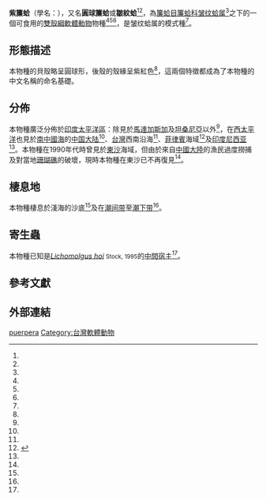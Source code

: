 {{Speciesbox
| name = 紫簾蛤<br />''Periglypta puerpera''
| genus = Periglypta
| species     = '''紫簾蛤 ''Periglypta puerpera'''''
| synonyms_ref=<ref name="WoRMS_590802" />
| synonyms = 
* ''[[Antigona|Antigona]] puerpera'' <small>(Linnaeus, 1771)</small>
* ''Antigona purpurea'' [sic]（拼寫錯誤）
* ''Chione puerpera'' <small>(Linnaeus, 1771)</small>
* ''Periglypta puerperal'' [sic]（拼寫錯誤）<ref name="dongsha_32" />
* ''Periglypta puerpura'' [sic]（拼寫錯誤）
* ''Venus puerpera'' <small>Linnaeus, 1771</small>（原來組合）
}}

'''紫簾蛤'''（學名：{{lang|la|'''''Periglypta puerpera'''''}}），又名'''圓球簾蛤'''或'''皺紋蛤'''<ref name="Lai 2005" /><ref name="shell_2679"/>，為[[簾蛤目|簾蛤目]][[簾蛤科|簾蛤科]][[皱纹蛤属|皱纹蛤属]]<ref name="shell_2679"/>之下的一個可食用的[[雙殼綱|雙殼綱]][[軟體動物|軟體動物]]物種<ref name="WoRMS_590802" /><ref name="dongsha_32" /><ref name="WoRMS_205443" />，是皱纹蛤属的模式種<ref name="WoRMS_205443" />。

==形態描述==
本物種的貝殼略呈圓球形，後殼的殼緣呈紫紅色<ref name="Lai 2005" />，這兩個特徵都成為了本物種的中文名稱的命名基礎。

==分佈==
本物種廣泛分佈於[[印度太平洋區|印度太平洋區]]：除見於[[馬達加斯加|馬達加斯加]]及[[坦桑尼亞|坦桑尼亞]]以外<ref name="WoRMS_590802" />，在[[西太平洋|西太平洋]]也見於[[南中國海|南中國海]]的[[中国大陆|中国大陆]]<ref name="shell_2679"/>、[[台灣|台灣]]西南沿海<ref name="Lai 2005" />、[[菲律賓|菲律賓]]海域<ref>{{cite web |url=http://www.marinespecies.org/photogallery.php?p=search&AphiaID=590802 |title=Photogallery: AphiaID:590802 |publisher=[[WoRMS|WoRMS]] |accessdate=2017-03-28 |archive-date=2017-03-29 |archive-url=https://web.archive.org/web/20170329140444/http://www.marinespecies.org/photogallery.php?p=search&AphiaID=590802 |dead-url=no }}</ref>及[[印度尼西亚|印度尼西亚]]<ref name="shell_2679"/>。本物種在1990年代時曾見於[[東沙|東沙]]海域，但由於來自[[中國大陸|中國大陸]]的漁民過度撈捕及對當地[[珊瑚礁|珊瑚礁]]的破壞，現時本物種在東沙已不再復見<ref name="dongsha_32" />。

==棲息地==
本物種棲息於淺海的沙底<ref name="Lai 2005" />及在[[潮间带|潮间带]]至[[潮下带|潮下带]]<ref name="shell_2679"/>。

==寄生蟲==
本物種已知是''[[Lichomolgus_hoi|Lichomolgus hoi]]'' <small>Stock, 1995</small>的[[中間宿主|中間宿主]]<ref name="WoRMS_590802" />。

==參考文獻==
{{reflist |refs=
<ref name="dongsha_32">{{cite book
| url=http://np.cpami.gov.tw/filesys/dl/type1/61/dongsha_32.pdf
| title=東沙海域生態資源基礎調查研究
| page=5-14
| publisher=台灣內政部營建署
| date=2005-08
| accessdate=2017-03-28
| language=zh-hant
| archive-date=2017-03-28
| archive-url=https://web.archive.org/web/20170328201933/http://np.cpami.gov.tw/filesys/dl/type1/61/dongsha_32.pdf
| dead-url=no
}}</ref>
<ref name="Lai 2005">{{Lai 2005}}{{rp|342}}</ref>
<ref name="shell_2679">{{cite web
| url=http://shell.sinica.edu.tw/chinese/shellbase_detail.php?science_no=2679
| title=国际贝库：皱纹蛤
| publisher=台湾贝类资料库
| accessdate=2009-08-11
| archive-date=2016-03-04
| archive-url=https://web.archive.org/web/20160304112300/http://shell.sinica.edu.tw/chinese/shellbase_detail.php?science_no=2679
| dead-url=no
}}</ref>
<ref name="WoRMS_205443">{{cite WoRMS
| id=205443 |authorlink=WoRMS 
| last1=Bouchet   |first1=Philippe 
| last2=Rosenberg |first2=Gary
| last3=Huber     |first3=Markus
| title=''Periglypta'' Jukes-Browne, 1914
| date=2013-06-08 |accessdate=2017-02-11 }}</ref>
<ref name="WoRMS_590802">{{cite WoRMS
| id=590802 |authorlink=WoRMS 
| last1=Bouchet   |first1=Philippe 
| last2=Sartori   |first2=André F.
| last3=Rosenberg |first3=Gary
| title=''Periglypta puerpera'' (Linnaeus, 1771)
| date=2013-06-08 |accessdate=2017-03-28 }}</ref>
}}

==外部連結==
{{Taxonbar}}

[[Category:皱纹蛤属|puerpera]]
[[Category:台灣軟體動物|Category:台灣軟體動物]]